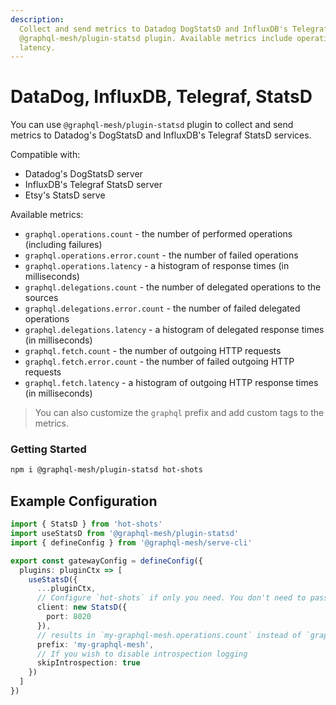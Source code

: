 ```yaml
---
description:
  Collect and send metrics to Datadog DogStatsD and InfluxDB's Telegraf StatsD services using
  @graphql-mesh/plugin-statsd plugin. Available metrics include operations count, error count, and
  latency.
---
```



# DataDog, InfluxDB, Telegraf, StatsD

You can use `@graphql-mesh/plugin-statsd` plugin to collect and send metrics to Datadog's DogStatsD
and InfluxDB's Telegraf StatsD services.

Compatible with:

- Datadog's DogStatsD server
- InfluxDB's Telegraf StatsD server
- Etsy's StatsD serve

Available metrics:

- `graphql.operations.count` - the number of performed operations (including failures)
- `graphql.operations.error.count` - the number of failed operations
- `graphql.operations.latency` - a histogram of response times (in milliseconds)
- `graphql.delegations.count` - the number of delegated operations to the sources
- `graphql.delegations.error.count` - the number of failed delegated operations
- `graphql.delegations.latency` - a histogram of delegated response times (in milliseconds)
- `graphql.fetch.count` - the number of outgoing HTTP requests
- `graphql.fetch.error.count` - the number of failed outgoing HTTP requests
- `graphql.fetch.latency` - a histogram of outgoing HTTP response times (in milliseconds)

> You can also customize the `graphql` prefix and add custom tags to the metrics.

### Getting Started

```sh npm2yarn
npm i @graphql-mesh/plugin-statsd hot-shots
```

## Example Configuration

```ts filename="gateway.config.ts"
import { StatsD } from 'hot-shots'
import useStatsD from '@graphql-mesh/plugin-statsd'
import { defineConfig } from '@graphql-mesh/serve-cli'

export const gatewayConfig = defineConfig({
  plugins: pluginCtx => [
    useStatsD({
      ...pluginCtx,
      // Configure `hot-shots` if only you need. You don't need to pass this if you don't need to configure it.
      client: new StatsD({
        port: 8020
      }),
      // results in `my-graphql-mesh.operations.count` instead of `graphql.operations.count`
      prefix: 'my-graphql-mesh',
      // If you wish to disable introspection logging
      skipIntrospection: true
    })
  ]
})
```
